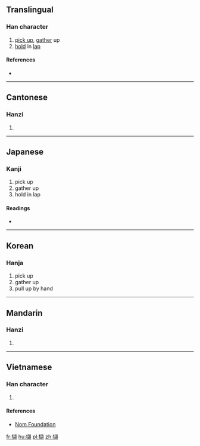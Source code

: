 {{also|撷}}
==Translingual==

===Han character===
{{Han char|rn=64|rad=手|as=15|sn=18|four=51086|canj=QGRC|ids=⿰扌頡}}

# [[pick up]], [[gather]] up
# [[hold]] in [[lap]]

====References====
* {{Han ref|kx=0461.090|dkj=12900|dj=0810.150|hdz=31978.110|uh=64F7|ud=25847|bh=C25E|bd=49758}}

----

==Cantonese==

===Hanzi===
{{yue-hanzi|jyut=[[git3]], [[kit3]]|y=git3, kit3|sim=撷}}

# {{defn|lang=yue|sort=手15}}

----

==Japanese==

===Kanji===
{{ja-kanji|grade=|rs=手15}}

# pick up
# gather up
# hold in lap

====Readings====
* {{ja-readings|on=[[けつ]] (ketsu)|kun=[[はさむ]] (hasamu)}}

----

==Korean==

===Hanja===
{{ko-hanja|hangeul=힐|eumhun=|rv=hil|mr=hil|y=hil}}

# pick up
# gather up
# pull up by hand

----

==Mandarin==

===Hanzi===
{{cmn-hanzi|sim=撷|pin=[[xié]] ([[xie2]])|wg=hsieh<sup>2</sup>}}

# {{defn|lang=cmn|sort=手15}}

----

==Vietnamese==

===Han character===
{{vi-readings|rs=手15|hanviet=hiệt}}

# {{defn|lang=vi|sort=手15}}

====References====
* [http://nomfoundation.org/common/nom_details.php?codepoint=64f7 Nom Foundation]

[[fr:擷]]
[[hu:擷]]
[[pl:擷]]
[[zh:擷]]